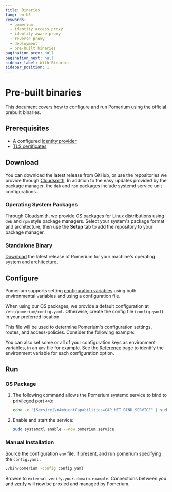 ```yaml
---
title: Binaries
lang: en-US
keywords:
  - pomerium
  - identity access proxy
  - identity aware proxy
  - reverse proxy
  - deployment
  - pre-built binaries
pagination_prev: null
pagination_next: null
sidebar_label: With Binaries
sidebar_position: 1
---
```



# Pre-built binaries

This document covers how to configure and run Pomerium using the official prebuilt binaries.

## Prerequisites

- A configured [identity provider]
- [TLS certificates]

## Download

You can download the latest release from GitHub, or use the repositories we provide through [Cloudsmith]. In addition to the easy updates provided by the package manager, the `deb` and `rpm` packages include systemd service unit configurations.

### Operating System Packages

Through [Cloudsmith][cloudsmith-repo], we provide OS packages for Linux distributions using `deb` and `rpm` style package managers. Select your system's package format and architecture, then use the **Setup** tab to add the repository to your package manager.

### Standalone Binary

[Download] the latest release of Pomerium for your machine's operating system and architecture.

## Configure

Pomerium supports setting [configuration variables] using both environmental variables and using a configuration file.

When using our OS packages, we provide a default configuration at `/etc/pomerium/config.yaml`. Otherwise, create the config file (`config.yaml`) in your preferred location.

This file will be used to determine Pomerium's configuration settings, routes, and access-policies. Consider the following example:

<ConfigMinimal />

You can also set some or all of your configuration keys as environment variables, in an `env` file for example. See the [Reference] page to identify the environment variable for each configuration option.

## Run

### OS Package

1. The following command allows the Pomerium systemd service to bind to [privileged port] `443`:

   ```bash
   echo -e "[Service]\nAmbientCapabilities=CAP_NET_BIND_SERVICE" | sudo SYSTEMD_EDITOR=tee systemctl edit pomerium
   ```

1. Enable and start the service:

   ```bash
   sudo systemctl enable --now pomerium.service
   ```

### Manual Installation

Source the configuration `env` file, if present, and run pomerium specifying the `config.yaml` .

```bash
./bin/pomerium -config config.yaml
```

Browse to `external-verify.your.domain.example`. Connections between you and [verify] will now be proxied and managed by Pomerium.

[configuration variables]: /docs/reference
[download]: https://github.com/pomerium/pomerium/releases
[verify]: https://verify.pomerium.com/
[identity provider]: /docs/identity-providers
[tls certificates]: /docs/topics/certificates
[cloudsmith]: https://cloudsmith.io
[cloudsmith-repo]: https://cloudsmith.io/~pomerium/repos/pomerium/groups/
[reference]: /docs/reference
[privileged port]: https://www.w3.org/Daemon/User/Installation/PrivilegedPorts.html
